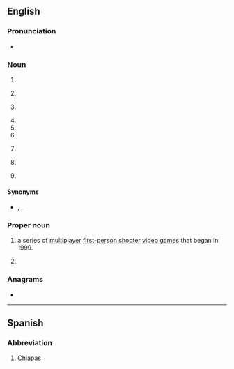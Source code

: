 {{also|Appendix:Variations of "cs"}}
==English==

===Pronunciation===
* {{audio|En-au-CS.ogg|Audio (AU)|lang=en}}

===Noun===
{{en-noun|?}}

# {{initialism of|computer science|lang=en}}
# {{lb|en|anatomy}} {{initialism of|coronary sinus|lang=en}}
# {{lb|en|vulgar|slang}} {{initialism of|cocksucker|lang=en}}
# {{initialism of|customer service|lang=en}}
# {{initialism of|lang=en|controlled substance}}
# {{initialism of|lang=en|child support}}
# {{lb|en|baseball}} {{initialism of|lang=en|caught stealing}} {{i|especially as a statistic}}
# {{lb|en|telecommunications}} {{initialism of|lang=en|[[w:Circuit switching|circuit-switched]]}}
# {{lb|en|UK|police}} {{initialism of|lang=en|{{w|chief superintendent}}}}

====Synonyms====
* {{sense|chief superintendent}} {{l|en|Ch Supt}}, {{l|en|Ch. Supt.}}, {{l|en|CSP}}

===Proper noun===
{{en-proper noun}}

# {{lb|en|computer games}} {{initialism of|{{w|Counter-Strike}}|lang=en|dot=:}} a series of [[multiplayer]] [[first-person shooter]] [[video game]]s that began in 1999.
# {{lb|en|linguistics}} {{initialism of|lang=en|Church Slavonic}}

===Anagrams===
* {{anagrams|en|a=cs|S.C.|SC|Sc|Sc.|sc|sc.}}

----

==Spanish==

===Abbreviation===
{{rfc-header|Abbreviation}}
{{head|es|abbreviation}}

# [[Chiapas]] {{gloss|Mexican state}}